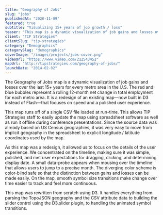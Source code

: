 ```yaml
---
title: "Geography of Jobs"
slug: "jobs"
publishedAt: "2020-11-09"
featured: true
subtitle: "Visualizing 15+ years of job growth / loss"
teaser: "This map is a dynamic visualization of job gains and losses over the last 15+ years for every metro area in the U.S. "
client: "TIP Strategies"
clientSlug: "tip-strategies"
category: "Demographics"
categorySlug: "demographics"
coverImage: "/images/projects/jobs-cover.png"
videoUrl: "https://www.vimeo.com/212543451"
mapUrl: "http://tipstrategies.com/geography-of-jobs/"
launchDate: "2014-02-02"
---
```


The Geography of Jobs map is a dynamic visualization of job gains and losses over the last 15+ years for every metro area in the U.S. The red and blue bubbles represent a rolling 12-month net change in total employment for each metro area. It is a redesign of an existing map—now built in D3 instead of Flash—that focuses on speed and a polished user experience.

This map runs off of a single CSV file loaded at run-time. This allows TIP Strategies staff to easily update the map using spreadsheet software as well as run it offline during conference presentations. Since the source data was already based on US Census geographies, it was very easy to move from implicit geography in the spreadsheet to explicit longitude / latitude coordinates used by the map.

As this map was a redesign, it allowed us to focus on the details of the user experience. We concentrated on the timeline, making sure it was simple, polished, and met user expectations for dragging, clicking, and determining display date. A small data-probe appears when mousing over the timeline that allows users to jump to a precise month. The diverging color scheme is color-blind safe so that the distinction between gains and losses can be made easily. On the map, smooth symbol size transitions make change over time easier to track and feel more continuous.

This map was rewritten from scratch using D3. It handles everything from parsing the TopoJSON geography and the CSV attribute data to building the slider control using the D3.slider plugin, to handling the animated symbol transitions.